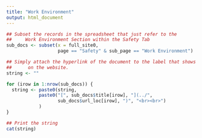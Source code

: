 ```yaml
---
title: "Work Environment"
output: html_document
---
```


```r

## Subset the records in the spreadsheet that just refer to the 
##     Work Environment Section within the Safety Tab
sub_docs <- subset(x = full_site0, 
                   page == "Safety" & sub_page == "Work Environment")

## Simply attach the hyperlink of the document to the label that shows up
##      on the website. 
string <- ""

for (irow in 1:nrow(sub_docs)) {
  string <- paste0(string,
            paste0("[", sub_docs$title[irow], "](../",
                   sub_docs$url_loc[irow], ")", "<br><br>")
            )
}

## Print the string
cat(string)
```